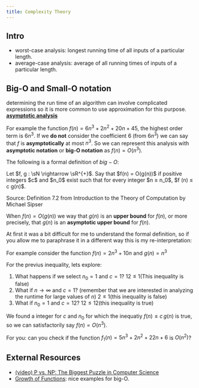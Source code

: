 ```yaml
---
title: Complexity Theory
---
```


## Intro

- worst-case analysis: longest running time of all inputs of a particular length.
- average-case analysis: average of all running times of inputs of a particular length.

## Big-O and Small-O notation

determining the run time of an algorithm can involve complicated expressions so it is more common to use approximation for this purpose. [**asymptotic analysis**](https://en.wikipedia.org/wiki/Asymptotic_analysis)

For example the function $f(n) = 6n^3 + 2n^2 + 20n + 45$, the highest order term is $6n^3$. If we **do not** consider the coefficient $6$ (from $6n^3$) we can say that $f$ is **asymptotically** at most $n^3$. So we can represent this analysis with **asymptotic notation** or **big-O notation** as $f(n) = O(n^3)$.

The following is a formal definition of $big-O$:

<Definition term="big-O">
Let $f, g : \sN \rightarrow \sR^{+}$. Say that $f(n) = O(g(n))$  if positive integers $c$ and $n_0$ exist such that for every integer $n ≥ n_0$, $f (n) ≤ c g(n)$.

Source: Definition 7.2 from Introduction to the Theory of Computation by Michael Sipser
</Definition>

When $f(n) = O(g(n))$ we way that $g(n)$ is an **upper bound** for $f(n)$, or more precisely, that $g(n)$ is an **asymptotic upper bound** for $f(n)$.

At first it was a bit difficult for me to understand the formal definition, so if you allow me to paraphrase it in a different way this is my re-interpretation: 

<Important
    note="Can we find an integer $c$ and $n_0$ so that when evaluating the functions $f(n)$ and $g(n)$ for a $n \geq n_0$ they satisfy the expression (Inequality) $f(n) \leq c\,g(n)$?"
/>

For example consider the function $f(n)=2n^3 + 10n$ and $g(n) = n^3$

<Equation
    formula="\begin{aligned}
f(n) &\leq c\, g(n)\\
2n^3 + 10n &\leq c\, n^3\\
\frac{2n^3}{n^3} + \frac{10n}{n^3} &\leq c \\
2 + \frac{10}{n^2} &\leq c \\
\end{aligned}"
    description="Example for big-O."
/>

For the previus inequality, lets explore:
1. What happens if we select $n_0=1$ and $c=1$? $12 \leq 1 \text{(This inequality is false)}$
2. What if $n \rightarrow \infty$ and $c=1$? (remember that we are interested in analyzing the runtime for large values of $n$) $2 \leq 1 \text{(this inequality is false)}$
3. What if $n_0=1$ and $c=12$? $12 \leq 12 \text{(this inequality is true)}$

We found a integer for $c$ and $n_0$ for which the inequatiy $f(n) \leq c\, g(n)$ is true, so we can satisfactorily say $f(n) = O(n^3)$.

For you: can you check if the function $f_1(n) = 5n^3 + 2n^2 + 22n + 6$ is $O(n^2)$?

## External Resources

- [(video) P vs. NP: The Biggest Puzzle in Computer Science](https://www.youtube.com/watch?v=pQsdygaYcE4)
- [Growth of Functions](https://www.cs.sfu.ca/~ggbaker/zju/math/growth.html): nice examples for big-O.
